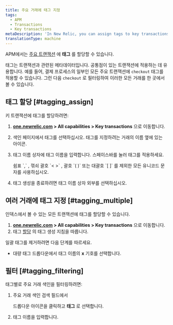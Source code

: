 ```yaml
---
title: 주요 거래에 태그 지정
tags:
  - APM
  - Transactions
  - Key transactions
metaDescription: 'In New Relic, you can assign tags to key transactions to group similar transactions together. This makes them easier to find and analyze.'
translationType: machine
---
```


APM에서는 [주요 트랜잭션](/docs/apm/transactions/key-transactions/key-transactions-tracking-important-transactions-or-events) 에 **태그** 를 할당할 수 있습니다.

태그는 트랜잭션과 관련된 메타데이터입니다. 공통점이 있는 트랜잭션에 적용하는 데 유용합니다. 예를 들어, 결제 프로세스의 일부인 모든 주요 트랜잭션에 `checkout` 태그를 적용할 수 있습니다. 그런 다음 `checkout` 로 필터링하여 이러한 모든 거래를 한 곳에서 볼 수 있습니다.

## 태그 할당 [#tagging_assign]

키 트랜잭션에 태그를 할당하려면:

1. **[one.newrelic.com](https://one.newrelic.com/all-capabilities) > All capabilities > Key transactions** 으로 이동합니다.

2. 색인 페이지에서 태그를 선택하십시오. <Icon name="fe-tag"/>태그를 지정하려는 거래의 이름 옆에 있는 아이콘.

3. 태그 이름 상자에 태그 이름을 입력합니다. 스페이스바를 눌러 태그를 적용하세요.

   <Callout variant="tip">
     쉼표 `,` , 꺾쇠 괄호 `< >` , 괄호 `( )` 또는 대괄호 `[ ]` 를 제외한 모든 유니코드 문자를 사용하십시오.
   </Callout>

4. 태그 생성을 종료하려면 태그 이름 상자 외부를 선택하십시오.

## 여러 거래에 태그 지정 [#tagging_multiple]

인덱스에서 볼 수 있는 모든 트랜잭션에 태그를 할당할 수 있습니다.

1. **[one.newrelic.com](https://one.newrelic.com/all-capabilities) > All capabilities > Key transactions** 으로 이동합니다.
2. 태그 [할당](#tagging_assign) 의 태그 생성 지침을 따릅니다.

일괄 태그를 제거하려면 다음 단계를 따르세요.

* 대량 태그 드롭다운에서 태그 이름의 **x** 기호를 선택합니다.

## 필터 [#tagging_filtering]

태그별로 주요 거래 색인을 필터링하려면:

1. 주요 거래 색인 검색 필드에서

   <Icon name="fe-chevron-down"/>

   드롭다운 아이콘을 클릭하고 **태그** 로 선택합니다.

2. 태그 이름을 입력합니다.